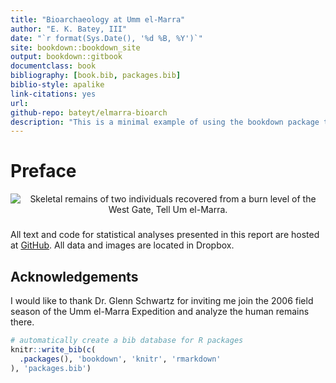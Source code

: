 ```yaml
--- 
title: "Bioarchaeology at Umm el-Marra"
author: "E. K. Batey, III"
date: "`r format(Sys.Date(), '%d %B, %Y')`"
site: bookdown::bookdown_site
output: bookdown::gitbook
documentclass: book
bibliography: [book.bib, packages.bib]
biblio-style: apalike
link-citations: yes
url: 
github-repo: bateyt/elmarra-bioarch
description: "This is a minimal example of using the bookdown package to write a book. The output format for this example is bookdown::gitbook."
---
```


# Preface {-}

<CENTER>
  <img src="https://previews.dropbox.com/p/thumb/AAS4R1F2gDTGtc4XZhFEMrbJ4drWSt5kBzJuhbVyOrAuNUu5ZIn9HbP286u1MZR7gpdjQQvdUr9aK0MVJ58b0fqX0y2IdQHJwkbq1jTZm79LF5H-n_jlXsvqXKvoHisaP9KWDq7o7nVB6TMUUI6he-1uHSmbaXlwFO2frC8o3u1nw6JzpzXA3bFB-uSrPhCPD55zgTenuczEtB2kDA3uv7Ox2wCW1awJAezCdKtMS9_SyA/p.jpeg?size=1280x960&size_mode=3" alt="Skeletal remains of two individuals recovered from a burn level of the West Gate, Tell Um el-Marra." />
</CENTER>

### {-}

All text and code for statistical analyses presented in this report are hosted at [GitHub](https://www.github.com/bateyt/elmarra-bioarch). All data and images are located in Dropbox. 

## Acknowledgements {-}

I would like to thank Dr. Glenn Schwartz for inviting me join the 2006 field season of the Umm el-Marra Expedition and analyze the human remains there.

```r
# automatically create a bib database for R packages
knitr::write_bib(c(
  .packages(), 'bookdown', 'knitr', 'rmarkdown'
), 'packages.bib')
```
